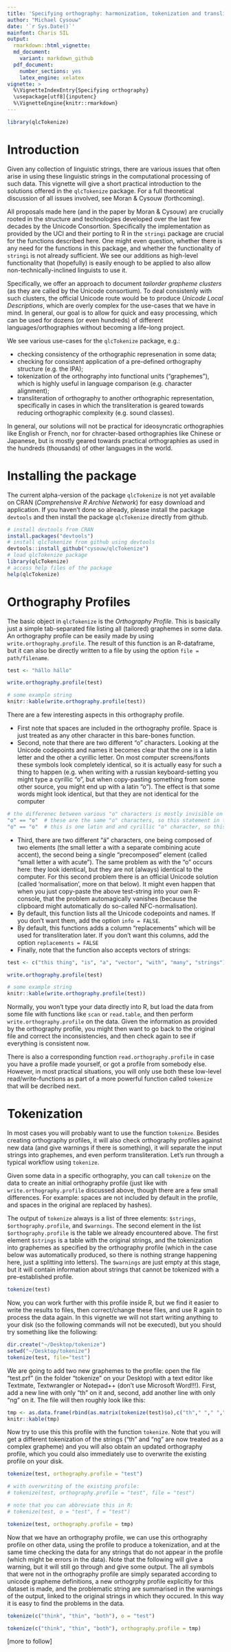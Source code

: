 ```yaml
---
title: 'Specifying orthography: harmonization, tokenization and transliteration'
author: "Michael Cysouw"
date: '`r Sys.Date()`'
mainfont: Charis SIL
output:
  rmarkdown::html_vignette:
  md_document:
    variant: markdown_github
  pdf_document:
    number_sections: yes
    latex_engine: xelatex
vignette: >
  %\VignetteIndexEntry{Specifying orthography}
  \usepackage[utf8]{inputenc}
  %\VignetteEngine{knitr::rmarkdown}
---
```


```r
library(qlcTokenize)
```

# Introduction

Given any collection of linguistic strings, there are various issues that often arise in using these linguistic strings in the computational processing of such data. This vignette will give a short practical introduction to the solutions offered in the `qlcTokenize` package. For a full theoretical discussion of all issues involved, see Moran & Cysouw (forthcoming).

All proposals made here (and in the paper by Moran & Cysouw) are crucially rooted in the structure and technologies developed over the last few decades by the Unicode Consortion. Specifically the implementation as provided by the UCI and their porting to R in the `stringi` package are crucial for the functions described here. One might even question, whether there is any need for the functions in this package, and whether the functionality of `stringi` is not already sufficient. We see our additions as high-level functionality that (hopefully) is easily enough to be applied to also allow non-technically-inclined linguists to use it.

Specifically, we offer an approach to document *tailorder grapheme clusters* (as they are called by the Unicode consortium). To deal consistenly with such clusters, the official Unicode route would be to produce *Unicode Local Descriptions*, which are overly complex for the use-cases that we have in mind. In general, our goal is to allow for quick and easy processing, which can be used for dozens (or even hundreds) of different languages/orthographies without becoming a life-long project.

We see various use-cases for the `qlcTokenize` package, e.g.:

- checking consistency of the orthographic represenation in some data;
- checking for consistent application of a pre-defined orthography structure (e.g. the IPA);
- tokenization of the orthography into functional units ("graphemes"), which is highly useful in language comparison (e.g. character alignment);
- transliteration of orthography to another orthographic representation, specifically in cases in which the transliteration is geared towards reducing orthographic complexity (e.g. sound classes).

In general, our solutions will not be practical for ideosyncratic orthographies like English or French, nor for chracter-based orthographies like Chinese or Japanese, but is mostly geared towards practical orthographies as used in the hundreds (thousands) of other languages in the world.

# Installing the package

The current alpha-version of the package `qlcTokenize` is not yet available on CRAN (_Comprehensive R Archive Network_) for easy download and application. If you haven't done so already, please install the package `devtools` and then install the package `qlcTokenize` directly from github.

```r
# install devtools from CRAN
install.packages("devtools")
# install qlcTokenize from github using devtools
devtools::install_github("cysouw/qlcTokenize")
# load qlcTokenize package
library(qlcTokenize)
# access help files of the package
help(qlcTokenize)
```

# Orthography Profiles

The basic object in `qlcTokenize` is the *Orthography Profile*. This is basically just a simple tab-separated file listing all (tailored) graphemes in some data. An orthography profile can be easily made by using `write.orthography.profile`. The result of this function is an R-dataframe, but it can also be directly written to a file by using the option `file = path/filename`.

```r
test <- "hállo hállо"
```
```r
write.orthography.profile(test)
```
```r
# some example string
knitr::kable(write.orthography.profile(test))
```

There are a few interesting aspects in this orthography profile. 

- First note that spaces are included in the orthography profile. Space is just treated as any other character in this bare-bones function. 
- Second, note that there are two different "o" characters. Looking at the Unicode codepoints and names it becomes clear that the one is a latin letter and the other a cyrillic letter. On most computer screens/fonts these symbols look completely identical, so it is actually easy for such a thing to happen (e.g. when writing with a russian keyboard-setting you might type a cyrillic "o", but when copy-pasting something from some other source, you might end up with a latin "o"). The effect is that some words might look identical, but that they are not identical for the computer

```r
# the differenec between various "o" characters is mostly invisible on screen
"o" == "o"  # these are the same "o" characters, so this statement in true
"o" == "о"  # this is one latin and and cyrillic "o" character, so this statement is false
```

- Third, there are two different "á" characters, one being composed of two elements (the small letter a with a separate combining acute accent), the second being a single "precomposed" element (called "small letter a with acute"). The same problem as with the "o" occurs here: they look identical, but they are not (always) identical to the computer. For this second problem there is an official Unicode solution (called 'normalisation', more on that below). It might even happen that when you just copy-paste the above test-string into your own R-console, that the problem automagically vanishes (because the clipboard might automatically do so-called NFC-normalisation).
- By default, this function lists all the Unicode codepoints and names. If you don't want them, add the option `info = FALSE`.
- By default, this functions adds a column "replacements" which will be used for transliteration later. If you don't want this columns, add the option `replacements = FALSE`
- Finally, note that the function also accepts vectors of strings:

```r
test <- c("this thing", "is", "a", "vector", "with", "many", "strings")
```
```r
write.orthography.profile(test)
```
```r
# some example string
knitr::kable(write.orthography.profile(test))
```

Normally, you won't type your data directly into R, but load the data from some file with functions like `scan` or `read.table`, and then perform `write.orthography.profile` on the data. Given the information as provided by the orthography profile, you might then want to go back to the original file and correct the inconsistencies, and then check again to see if everything is consistent now.

There is also a corresponding function `read.orthography.profile` in case you have a profile made yourself, or got a profile from somebody else. However, in most practical situations, you will only use both these low-level read/write-functions as part of a more powerful function called `tokenize` that will be decribed next.

# Tokenization

In most cases you will probably want to use the function `tokenize`. Besides creating orthography profiles, it will also check orthography profiles against new data (and give warnings if there is something), it will separate the input strings into graphemes, and even perform transliteration. Let's run through a typical workflow using `tokenize`.

Given some data in a specific orthography, you can call `tokenize` on the data to create an initial orthography profile (just like with `write.orthography.profile` discussed above, though there are a few small differences. For example: spaces are not included by default in the profile, and spaces in the original are replaced by hashes).

The output of `tokenize` always is a list of three elements: `$strings`, `$orthography.profile`, and `$warnings`. The second element in the list `$orthography.profile` is the table we already encountered above. The first element `$strings` is a table with the original strings, and the tokenization into graphemes as specified by the orthography profile (which in the case below was automatically produced, so there is nothing strange happening here, just a splitting into letters). The `$warnings` are just empty at this stage, but it will contain information about strings that cannot be tokenized with a pre-established profile.

```r
tokenize(test)
```

Now, you can work further with this profile inside R, but we find it easier to write the results to files, then correct/change these files, and use R again to process the data again. In this vignette we will not start writing anything to your disk (so the following commands will not be executed), but you should try something like the following:

```r
dir.create("~/Desktop/tokenize")
setwd("~/Desktop/tokenize")
tokenize(test, file="test")
```

We are going to add two new graphemes to the profile: open the file "test.prf" (in the folder "tokenize" on your Desktop) with a text editor like Textmate, Textwrangler or Notepad++ (don't use Microsoft Word!!!). First, add a new line with only "th" on it and, second, add another line with only "ng" on it. The file will then roughly look like this:

```r
tmp <- as.data.frame(rbind(as.matrix(tokenize(test)$o),c("th"," "," "," "," "),c("ng"," "," "," "," ")))
knitr::kable(tmp)
```

Now try to use this this profile with the function `tokenize`. Note that you will get a different tokenization of the strings ("th" and "ng" are now treated as a complex grapheme) and you will also obtain an updated orthography profile, which you could also immediately use to overwrite the existing profile on your disk.

```r
tokenize(test, orthography.profile = "test")

# with overwriting of the existing profile:
# tokenize(test, orthography.profile = "test", file = "test")

# note that you can abbreviate this in R:
# tokenize(test, o = "test", f = "test")
```

```r
tokenize(test, orthography.profile = tmp)
```

Now that we have an orthography profile, we can use this orthography profile on other data, using the profile to produce a tokenization, and at the same time checking the data for any strings that do not appear in the profile (which might be errors in the data). Note that the following will give a warning, but it will still go through and give some output. The all symbols that were not in the orthography profile are simply separated according to unicode grapheme definitions, a new orthogrphy profile explicitly for this dataset is made, and the problematic string are summarised in the warnings of the output, linked to the original strings in which they occured. In this way it is easy to find the problems in the data.

```r
tokenize(c("think", "thin", "both"), o = "test")
```

```r
tokenize(c("think", "thin", "both"), orthography.profile = tmp)
```


[more to follow]





